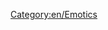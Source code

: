 {{en/Wiki/License|type = PD
|text = The [http://tango.freedesktop.org/Tango_Desktop_Project Tango! Desktop Project] grants anyone the right to use this work for any purpose, without any conditions, unless such conditions are required by law. More [https://www.wikipedia.org/wiki/file:Face-crying.svg wiki information].
}}

[[Category:en/Emotics]]